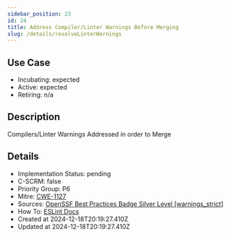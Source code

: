 ```yaml
---
sidebar_position: 23
id: 24
title: Address Compiler/Linter Warnings Before Merging
slug: /details/resolveLinterWarnings
---
```


## Use Case
<!-- LEVELS:START -->
- Incubating: expected
- Active: expected
- Retiring: n/a
<!-- LEVELS:END -->

<!-- DESCRIPTION:START -->
## Description
Compilers/Linter Warnings Addressed in order to Merge
<!-- DESCRIPTION:END -->

<!-- DETAILS:START -->
## Details
- Implementation Status: pending
- C-SCRM: false
- Priority Group: P6
- Mitre: [CWE-1127](https://cwe.mitre.org/data/definitions/1127.html)
- Sources: [OpenSSF Best Practices Badge Silver Level [warnings_strict]](https://www.bestpractices.dev/en/criteria?details=true&rationale=true#1.warnings_strict)
- How To: [ESLint Docs](https://eslint.org/docs/latest/use/getting-started#installation-and-usage)
- Created at 2024-12-18T20:19:27.410Z
- Updated at 2024-12-18T20:19:27.410Z
<!-- DETAILS:END -->
